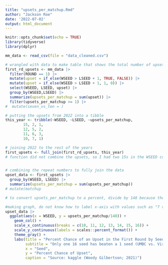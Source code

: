 ```yaml
---
title: "upsets_per_matchup.Rmd"
author: "Jackson Roe"
date: '2022-07-02'
output: html_document
---
```


```r
knitr::opts_chunk$set(echo = TRUE)
library(tidyverse)
library(dplyr)
```

```r
mm_data <- read_csv(file = "data_cleaned.csv")

# wrangled with data to make table that shows the total number of upsets historically per matchup
first_rd_upsets <- mm_data |> 
  filter(ROUND == 1) |> 
  mutate(upset = if_else(WSEED > LSEED + 1, TRUE, FALSE)) |> 
  mutate(upset = if_else(WSEED > LSEED + 1, 1, 0)) |> 
  select(WSEED, LSEED, upset) |> 
  group_by(WSEED,LSEED) |>
  summarize(upsets_per_matchup = sum(upset)) |> 
  filter(upsets_per_matchup >= 1) |> 
#  mutate(seven_vs_ten = )

# putting the upsets from 2022 into a tibble 
this_year <- tribble(~WSEED, ~LSEED, ~upsets_per_matchup, 
        15, 2, 1, 
        12, 5, 2,
        11, 6, 3, 
        10, 7, 1)

# joining 2022 to the rest of the years 
first_upsets <- full_join(first_rd_upsets, this_year)
# function did not combine the upsets, so I had two 15s in the WSEED column, for example. 


# combining the repeat numbers to fully join the data
upset_data <- first_upsets |> 
  group_by(WSEED, LSEED) |> 
  summarize(upsets_per_matchup = sum(upsets_per_matchup)) 
# mutate(matchup 

# to convert upsets_per_matchup to a percent, divide by 148 because there have been 37 NCAA tournaments with 64 teams, and there are 4 of each first round matchup. There was no tournament in 2020 due to covid.

#making graph, do not know how to label x-axis with values such as "7 vs. 10"
upset_data |> 
  ggplot(aes(x = WSEED, y = upsets_per_matchup/148)) + 
    geom_col() + 
    scale_x_continuous(breaks = c(10, 11, 12, 13, 14, 15, 16)) +
    scale_y_continuous(labels = scales::percent_format()) + 
    theme_gray() + 
    labs(title = "Percent Chance of an Upset in the First Round by Seed",          
         subtitle = "Only one 16 seed has beaten a 1 seed (UMBC vs. Virginia in 2018)",  
         x = "Seed", 
         y = "Percent Chance of Upset",
         caption = "Source: kaggle (Woody Gilbertson; 2021)")

    
```

